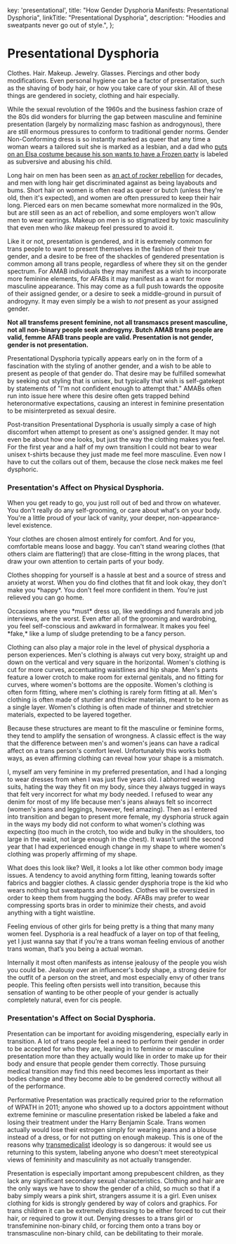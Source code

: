 
  key: 'presentational',
  title: "How Gender Dysphoria Manifests: Presentational Dysphoria",
  linkTitle: "Presentational Dysphoria",
  description: "Hoodies and sweatpants never go out of style.",
};

<Disclaimer />

# Presentational Dysphoria

Clothes. Hair. Makeup. Jewelry. Glasses. Piercings and other body modifications. Even personal hygiene can be a factor of presentation, such as the shaving of body hair, or how you take care of your skin. All of these things are gendered in society, clothing and hair especially.

While the sexual revolution of the 1960s and the business fashion craze of the 80s did wonders for blurring the gap between masculine and feminine presentation (largely by normalizing masc fashion as androgynous), there are still enormous pressures to conform to traditional gender norms. Gender Non-Conforming dress is so instantly marked as queer that any time a woman wears a tailored suit she is marked as a lesbian, and a dad who [puts on an Elsa costume because his son wants to have a Frozen party](https://twitter.com/cbsnews/status/1088441623846023168?lang=en) is labeled as subversive and abusing his child.

Long hair on men has been seen as [an act of rocker rebellion](https://www.youtube.com/watch?v=PbAoXw_DqvM) for decades, and men with long hair get discriminated against as being layabouts and bums. Short hair on women is often read as queer or butch (unless they're old, then it's expected), and women are often pressured to keep their hair long. Pierced ears on men became somewhat more normalized in the 90s, but are still seen as an act of rebellion, and some employers won't allow men to wear earrings. Makeup on men is so stigmatized by toxic masculinity that even men who *like* makeup feel pressured to avoid it.

Like it or not, presentation is gendered, and it is extremely common for trans people to want to present themselves in the fashion of their true gender, and a desire to be free of the shackles of gendered presentation is common among all trans people, regardless of where they sit on the gender spectrum. For AMAB individuals they may manifest as a wish to incorporate more feminine elements, for AFABs it may manifest as a want for more masculine appearance. This may come as a full push towards the opposite of their assigned gender, or a desire to seek a middle-ground in pursuit of androgyny. It may even simply be a wish to *not* present as your assigned gender.

**Not all transfems present feminine, not all transmascs present masculine, not all non-binary people seek androgyny. Butch AMAB trans people are valid, femme AFAB trans people are valid. Presentation is not gender, gender is not presentation.**

Presentational Dysphoria typically appears early on in the form of a fascination with the styling of another gender, and a wish to be able to present as people of that gender do. That desire may be fulfilled somewhat by seeking out styling that is unisex, but typically that wish is self-gatekept by statements of "I'm not confident enough to attempt that." AMABs often run into issue here where this desire often gets trapped behind heteronormative expectations, causing an interest in feminine presentation to be misinterpreted as sexual desire.

Post-transition Presentational Dysphoria is usually simply a case of high discomfort when attempt to present as one's assigned gender. It may not even be about how one looks, but just the way the clothing makes you feel. For the first year and a half of my own transition I could not bear to wear unisex t-shirts because they just made me feel more masculine. Even now I have to cut the collars out of them, because the close neck makes me feel dysphoric.

### Presentation's Affect on Physical Dysphoria.

<Gutter>
  <TwitterEmbed>
    <Tweet
      id="1215716435068100611"
      href="https://twitter.com/NightlingBug/status/1215716435068100611"
      username="NightlingBug"
      displayName="Nightling Bug 🗝️"
      avatar="/twitter/avatars/NightlingBug.jpg"
      date="2020-01-10T19:25:59.000Z"
    >
      <Tweet.Body><p>When you get ready to go, you just roll out of bed and throw on whatever. You don't really do any self-grooming, or care about what's on your body. You're a little proud of your lack of vanity, your deeper, non-appearance-level existence.</p></Tweet.Body>
    </Tweet>
    <Tweet
      id="1215716435974066176"
      href="https://twitter.com/NightlingBug/status/1215716435974066176"
      username="NightlingBug"
      displayName="Nightling Bug 🗝️"
      avatar="/twitter/avatars/NightlingBug.jpg"
      date="2020-01-10T19:25:59.000Z"
    >
      <Tweet.Body><p>Your clothes are chosen almost entirely for comfort. And for you, comfortable means loose and baggy. You can't stand wearing clothes (that others claim are flattering!) that are close-fitting in the wrong places, that draw your own attention to certain parts of your body.</p></Tweet.Body>
    </Tweet>
    <Tweet
      id="1215716436980703233"
      href="https://twitter.com/NightlingBug/status/1215716436980703233"
      username="NightlingBug"
      displayName="Nightling Bug 🗝️"
      avatar="/twitter/avatars/NightlingBug.jpg"
      date="2020-01-10T19:26:00.000Z"
    >
      <Tweet.Body><p>Clothes shopping for yourself is a hassle at best and a source of stress and anxiety at worst. When you do find clothes that fit and look okay, they don't make you *happy*. You don't feel more confident in them. You're just relieved you can go home.</p></Tweet.Body>
    </Tweet>
    <Tweet
      id="1215716438020849664"
      href="https://twitter.com/NightlingBug/status/1215716438020849664"
      username="NightlingBug"
      displayName="Nightling Bug 🗝️"
      avatar="/twitter/avatars/NightlingBug.jpg"
      date="2020-01-10T19:26:00.000Z"
    >
      <Tweet.Body><p>Occasions where you *must* dress up, like weddings and funerals and job interviews, are the worst. Even after all of the grooming and wardrobing, you feel self-conscious and awkward in formalwear. It makes you feel *fake,* like a lump of sludge pretending to be a fancy person.</p></Tweet.Body>
    </Tweet>
  </TwitterEmbed>
</Gutter>


Clothing can also play a major role in the level of physical dysphoria a person experiences. Men's clothing is always cut very boxy, straight up and down on the vertical and very square in the horizontal. Women's clothing is cut for more curves, accentuating waistlines and hip shape. Men's pants feature a lower crotch to make room for external genitals, and no fitting for curves, where women's bottoms are the opposite. Women's clothing is often form fitting, where men's clothing is rarely form fitting at all. Men's clothing is often made of sturdier and thicker materials, meant to be worn as a single layer. Women's clothing is often made of thinner and stretchier materials, expected to be layered together.

Because these structures are meant to fit the masculine or feminine forms, they tend to amplify the sensation of wrongness. A classic effect is the way that the difference between men's and women's jeans can have a radical affect on a trans person's comfort level. Unfortunately this works both ways, as even affirming clothing can reveal how your shape is a mismatch.

I, myself am very feminine in my preferred presentation, and I had a longing to wear dresses from when I was just five years old. I abhorred wearing suits, hating the way they fit on my body, since they always tugged in ways that felt very incorrect for what my body needed. I refused to wear any denim for most of my life because men's jeans always felt so incorrect (women's jeans and leggings, however, feel amazing). Then as I entered into transition and began to present more female, my dysphoria struck again in the ways my body did not conform to what women's clothing was expecting (too much in the crotch, too wide and bulky in the shoulders, too large in the waist, not large enough in the chest). It wasn't until the second year that I had experienced enough change in my shape to where women's clothing was properly affirming of my shape.

What does this look like? Well, it looks a lot like other common body image issues. A tendency to avoid anything form fitting, leaning towards softer fabrics and baggier clothes. A classic gender dysphoria trope is the kid who wears nothing but sweatpants and hoodies. Clothes will be oversized in order to keep them from hugging the body. AFABs may prefer to wear compressing sports bras in order to minimize their chests, and avoid anything with a tight waistline.

<Gutter>
  <TwitterEmbed>
    <Tweet
      id="1191555135756853249"
      href="https://twitter.com/DameKraft/status/1191555135756853249"
      username="DameKraft"
      displayName="Cherry Blossom"
      avatar="/twitter/avatars/DameKraft.jpg"
      date="2019-11-05T03:17:37.000Z"
    >
      <Tweet.Body><p>Feeling envious of other girls for being pretty is a thing that many many women feel. Dysphoria is a real headfuck of a layer on top of that feeling, yet I just wanna say that if you’re a trans woman feeling envious of another trans woman, that’s you being a actual woman.</p></Tweet.Body>
    </Tweet>
  </TwitterEmbed>
</Gutter>

Internally it most often manifests as intense jealousy of the people you wish you could be. Jealousy over an influencer's body shape, a strong desire for the outfit of a person on the street, and most especially envy of other trans people. This feeling often persists well into transition, because this sensation of wanting to be other people of your gender is actually completely natural, even for cis people.


### Presentation's Affect on Social Dysphoria.

Presentation can be important for avoiding misgendering, especially early in transition. A lot of trans people feel a need to perform their gender in order to be accepted for who they are, leaning in to feminine or masculine presentation more than they actually would like in order to make up for their body and ensure that people gender them correctly. Those pursuing medical transition may find this need becomes less important as their bodies change and they become able to be gendered correctly without all of the performance.

Performative Presentation was practically required prior to the reformation of WPATH in 2011; anyone who showed up to a doctors appointment without extreme feminine or masculine presentation risked be labeled a fake and losing their treatment under the Harry Benjamin Scale. Trans women actually would lose their estrogen simply for wearing jeans and a blouse instead of a dress, or for not putting on enough makeup. This is one of the reasons why [transmedicalist](https://en.wikipedia.org/wiki/Transmedicalism) ideology is so dangerous: it would see us returning to this system, labeling anyone who doesn't meet stereotypical views of femininity and masculinity as not actually transgender.

Presentation is especially important among prepubescent children, as they lack any significant secondary sexual characteristics. Clothing and hair are the only ways we have to show the gender of a child, so much so that if a baby simply wears a pink shirt, strangers assume it is a girl. Even unisex clothing for kids is strongly gendered by way of colors and graphics. For trans children it can be extremely distressing to be either forced to cut their hair, or required to grow it out. Denying dresses to a trans girl or transfeminine non-binary child, or forcing them onto a trans boy or transmasculine non-binary child, can be debilitating to their morale.
